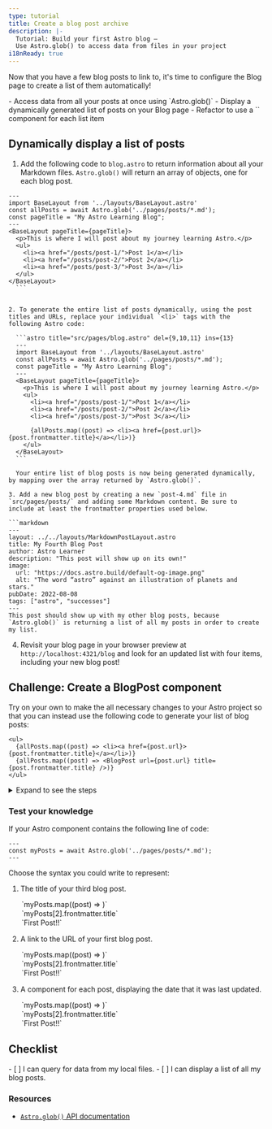 ```yaml
---
type: tutorial
title: Create a blog post archive
description: |-
  Tutorial: Build your first Astro blog —
  Use Astro.glob() to access data from files in your project
i18nReady: true
---
```




Now that you have a few blog posts to link to, it's time to configure the Blog page to create a list of them automatically!

<PreCheck>
  - Access data from all your posts at once using `Astro.glob()`
  - Display a dynamically generated list of posts on your Blog page
  - Refactor to use a `<BlogPost />` component for each list item
</PreCheck>

## Dynamically display a list of posts

1. Add the following code to `blog.astro` to return information about all your Markdown files. `Astro.glob()` will return an array of objects, one for each blog post.

  ```astro title="src/pages/blog.astro" ins={3}
  ---
  import BaseLayout from '../layouts/BaseLayout.astro'
  const allPosts = await Astro.glob('../pages/posts/*.md');
  const pageTitle = "My Astro Learning Blog";
  ---
  <BaseLayout pageTitle={pageTitle}>
    <p>This is where I will post about my journey learning Astro.</p>
    <ul>
      <li><a href="/posts/post-1/">Post 1</a></li>
      <li><a href="/posts/post-2/">Post 2</a></li>
      <li><a href="/posts/post-3/">Post 3</a></li>
    </ul>
  </BaseLayout>
    ```


2. To generate the entire list of posts dynamically, using the post titles and URLs, replace your individual `<li>` tags with the following Astro code:

    ```astro title="src/pages/blog.astro" del={9,10,11} ins={13}
    ---
    import BaseLayout from '../layouts/BaseLayout.astro'
    const allPosts = await Astro.glob('../pages/posts/*.md');
    const pageTitle = "My Astro Learning Blog";
    ---
    <BaseLayout pageTitle={pageTitle}>
      <p>This is where I will post about my journey learning Astro.</p>
      <ul>
        <li><a href="/posts/post-1/">Post 1</a></li>
        <li><a href="/posts/post-2/">Post 2</a></li>
        <li><a href="/posts/post-3/">Post 3</a></li>

        {allPosts.map((post) => <li><a href={post.url}>{post.frontmatter.title}</a></li>)}
      </ul>
    </BaseLayout>
    ```

    Your entire list of blog posts is now being generated dynamically, by mapping over the array returned by `Astro.glob()`.

3. Add a new blog post by creating a new `post-4.md` file in `src/pages/posts/` and adding some Markdown content. Be sure to include at least the frontmatter properties used below.

  ```markdown
  ---
  layout: ../../layouts/MarkdownPostLayout.astro
  title: My Fourth Blog Post
  author: Astro Learner
  description: "This post will show up on its own!"
  image: 
    url: "https://docs.astro.build/default-og-image.png"
    alt: "The word “astro” against an illustration of planets and stars."
  pubDate: 2022-08-08
  tags: ["astro", "successes"]
  ---
  This post should show up with my other blog posts, because `Astro.glob()` is returning a list of all my posts in order to create my list.
  ```

4. Revisit your blog page in your browser preview at `http://localhost:4321/blog` and look for an updated list with four items, including your new blog post!

<Box icon="puzzle-piece">

## Challenge: Create a BlogPost component

Try on your own to make the all necessary changes to your Astro project so that you can instead use the following code to generate your list of blog posts:

```astro title="src/pages/blog.astro" del={2} ins={3}
<ul>
  {allPosts.map((post) => <li><a href={post.url}>{post.frontmatter.title}</a></li>)}
  {allPosts.map((post) => <BlogPost url={post.url} title={post.frontmatter.title} />)}
</ul>
```

<details>
<summary>Expand to see the steps</summary>

1. Create a new component in `src/components/`.

    <details>
    <summary>Show the filename</summary>
    ```
    BlogPost.astro
    ```
    </details>

2. Write the line of code in your component so that it will be able to receive a `title` and `url` as `Astro.props`.

    <details>
    <summary>Show the code</summary>
    ```astro
    ---
    // src/components/BlogPost.astro
    const { title, url } = Astro.props;
    ---
    ```
    </details>

3. Add the templating used to create each item in your blog post list.

    <details>
    <summary>Show the code</summary>
    ```astro
    <!-- src/components/BlogPost.astro -->
    <li><a href={url}>{title}</a></li>
    ```
    </details>

4. Import the new component into your Blog page.

    <details>
    <summary>Show the code</summary>
    ```astro title="src/pages/blog.astro" ins={3}
    ---
    import BaseLayout from '../layouts/BaseLayout.astro';
    import BlogPost from '../components/BlogPost.astro';
    const allPosts = await Astro.glob('../pages/posts/*.md');
    const pageTitle = "My Astro Learning Blog";
    ---
    ```
    </details>

5. Check Yourself: see the finished component code.

    <details>
    <summary>Show the code</summary>
    ```astro title="src/components/BlogPost.astro"
    ---
    const { title, url } = Astro.props
    ---
    <li><a href={url}>{title}</a></li>
    ```
    ```astro title="src/pages/blog.astro" ins={3,10}
    ---
    import BaseLayout from '../layouts/BaseLayout.astro';
    import BlogPost from '../components/BlogPost.astro';
    const allPosts = await Astro.glob('../pages/posts/*.md');
    const pageTitle = "My Astro Learning Blog"
    ---
    <BaseLayout pageTitle={pageTitle}>
      <p>This is where I will post about my journey learning Astro.</p>
      <ul>
        {allPosts.map((post) => <BlogPost url={post.url} title={post.frontmatter.title} />)}
      </ul>
    </BaseLayout>
    ```
    </details>
</details>
</Box>



<Box icon="question-mark">

### Test your knowledge

If your Astro component contains the following line of code: 

```astro
---
const myPosts = await Astro.glob('../pages/posts/*.md');
---
```

Choose the syntax you could write to represent:

1. The title of your third blog post.  

    <MultipleChoice>
      <Option>
        `myPosts.map((post) => <LastUpdated date={post.frontmatter.pubDate} />)`
      </Option>
      <Option isCorrect>
        `myPosts[2].frontmatter.title`
      </Option>
      <Option>
        `<a href={myPosts[0].url}>First Post!!</a>`
      </Option>
    </MultipleChoice>

2. A link to the URL of your first blog post. 

    <MultipleChoice>
      <Option>
        `myPosts.map((post) => <LastUpdated date={post.frontmatter.pubDate} />)`
      </Option>
      <Option>
        `myPosts[2].frontmatter.title`
      </Option>
      <Option isCorrect>
        `<a href={myPosts[0].url}>First Post!!</a>`
      </Option>
    </MultipleChoice>

3. A component for each post, displaying the date that it was last updated.

    <MultipleChoice>
      <Option isCorrect>
        `myPosts.map((post) => <LastUpdated date={post.frontmatter.pubDate} />)`
      </Option>
      <Option>
        `myPosts[2].frontmatter.title`
      </Option>
      <Option>
        `<a href={myPosts[0].url}>First Post!!</a>`
      </Option>
    </MultipleChoice>

</Box>

## Checklist

<Box icon="check-list">

<Checklist>
- [ ] I can query for data from my local files.
- [ ] I can display a list of all my blog posts.
</Checklist>
</Box>

### Resources

- [`Astro.glob()` API documentation](/en/reference/api-reference/#astroglob)
